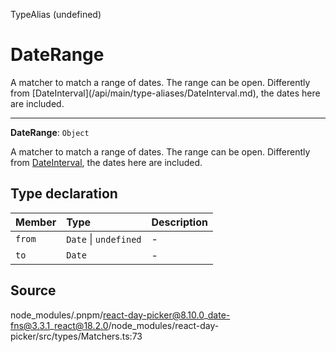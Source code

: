 <SectionTitle>TypeAlias (undefined)</SectionTitle>

# DateRange

<Description>
A matcher to match a range of dates. The range can be open. Differently from [DateInterval](/api/main/type-aliases/DateInterval.md), the dates here are included.
</Description>

---

<a id="undefined" name="undefined"></a>

<SignatureMemberIdentifier>**DateRange**: `Object`</SignatureMemberIdentifier>

A matcher to match a range of dates. The range can be open. Differently from [DateInterval](/api/main/type-aliases/DateInterval.md), the dates here are included.

## Type declaration

| Member | Type | Description |
| :------ | :------ | :------ |
| `from` | `Date` \| `undefined` | - |
| `to` | `Date` | - |

## Source

node\_modules/.pnpm/react-day-picker@8.10.0\_date-fns@3.3.1\_react@18.2.0/node\_modules/react-day-picker/src/types/Matchers.ts:73
